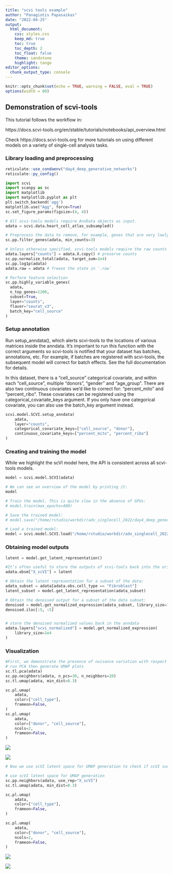 ```yaml
---
title: "scvi tools example"
author: "Panagiotis Papasaikas"
date: "2022-04-25"
output:
  html_document:
    css: styles.css
    keep_md: true
    toc: true
    toc_depth: 2
    toc_float: false
    theme: sandstone
    highlight: tango
editor_options: 
  chunk_output_type: console
---
```



```r
knitr::opts_chunk$set(echo = TRUE, warning = FALSE, eval = TRUE)
options(width = 80)
```

## Demonstration of scvi-tools
This tutorial follows the workflow in:

https://docs.scvi-tools.org/en/stable/tutorials/notebooks/api_overview.html

Check https://docs.scvi-tools.org for more tutorials on using different models on a variety of single-cell analysis tasks.




### Library loading and  preprocessing
```r
reticulate::use_condaenv("day4_deep_generative_networks")
reticulate::py_config()
```


```python
import scvi
import scanpy as sc
import matplotlib
import matplotlib.pyplot as plt
plt.switch_backend('agg')
matplotlib.use("Agg", force=True)
sc.set_figure_params(figsize=(4, 4))

# All scvi-tools models require AnnData objects as input.
adata = scvi.data.heart_cell_atlas_subsampled()

# Preprocess the data to remove, for example, genes that are very lowly expressed and other outliers using scanpy
sc.pp.filter_genes(adata, min_counts=3)

# Unless otherwise specified, scvi-tools models require the raw counts (not log library size normalized). Here we just store the normalized data separately.
adata.layers["counts"] = adata.X.copy() # preserve counts
sc.pp.normalize_total(adata, target_sum=1e4)
sc.pp.log1p(adata)
adata.raw = adata # freeze the state in `.raw`

# Perform feature selection
sc.pp.highly_variable_genes(
  adata,
  n_top_genes=1200,
  subset=True,
  layer="counts",
  flavor="seurat_v3",
  batch_key="cell_source"
)
```



### Setup annotation

Run setup_anndata(), which alerts scvi-tools to the locations of various matrices inside the anndata. It’s important to run this function with the correct arguments so scvi-tools is notified that your dataset has batches, annotations, etc. For example, if batches are registered with scvi-tools, the subsequent model will correct for batch effects. See the full documentation for details.

In this dataset, there is a “cell_source” categorical covariate, and within each “cell_source”, multiple “donors”, “gender” and “age_group”. There are also two continuous covariates we’d like to correct for: “percent_mito” and “percent_ribo”. These covariates can be registered using the categorical_covariate_keys argument. If you only have one categorical covariate, you can also use the batch_key argument instead.


```python

scvi.model.SCVI.setup_anndata(
    adata,
    layer="counts",
    categorical_covariate_keys=["cell_source", "donor"],
    continuous_covariate_keys=["percent_mito", "percent_ribo"]
)

```


### Creating and training the model

While we highlight the scVI model here, the API is consistent across all scvi-tools models.

```python

model = scvi.model.SCVI(adata)

# We can see an overview of the model by printing it:
model

# Train the model. This is quite slow in the absence of GPUs:
# model.train(max_epochs=400)

# Save the trained model:
# model.save("/home/rstudio/workdir/adv_singlecell_2022/day4_deep_generative_networks/trained_models/scvi_model/")

# Load a trained model:
model = scvi.model.SCVI.load("/home/rstudio/workdir/adv_singlecell_2022/day4_deep_generative_networks/trained_models/scvi_model/", adata=adata, use_gpu=False)

```



### Obtaining model outputs

```python


latent = model.get_latent_representation()

#It’s often useful to store the outputs of scvi-tools back into the original anndata, as it permits interoperability with Scanpy: 
adata.obsm["X_scVI"] = latent

# Obtain the latent representation for a subset of the data:
adata_subset = adata[adata.obs.cell_type == "Fibroblast"]
latent_subset = model.get_latent_representation(adata_subset)

# Obtain the denoised output for a subset of the data subset:
denoised = model.get_normalized_expression(adata_subset, library_size=1e4)
denoised.iloc[:5, :5]


# store the denoised normalized values back in the anndata
adata.layers["scvi_normalized"] = model.get_normalized_expression(
    library_size=1e4
)
```


### Visualization 

```python
#First, we demonstrate the presence of nuisance variation with respect to nuclei/whole cell, age group, and donor by plotting the UMAP results of the top 30 PCA components for the raw count data.
# run PCA then generate UMAP plots
sc.tl.pca(adata)
sc.pp.neighbors(adata, n_pcs=30, n_neighbors=20)
sc.tl.umap(adata, min_dist=0.3)

sc.pl.umap(
    adata,
    color=["cell_type"],
    frameon=False,
)
sc.pl.umap(
    adata,
    color=["donor", "cell_source"],
    ncols=2,
    frameon=False,
)
```
![](Figures/scvi_noBC_1.png)

![](Figures/scvi_noBC_2.png)


```python
# Now we use scVI latent space for UMAP generation to check if scVI successfully accounts for batch effects in the data.

# use scVI latent space for UMAP generation
sc.pp.neighbors(adata, use_rep="X_scVI")
sc.tl.umap(adata, min_dist=0.3)

sc.pl.umap(
    adata,
    color=["cell_type"],
    frameon=False,
)

sc.pl.umap(
    adata,
    color=["donor", "cell_source"],
    ncols=2,
    frameon=False,
)


```

![](Figures/scvi_BC_1.png)

![](Figures/scvi_BC_2.png)





